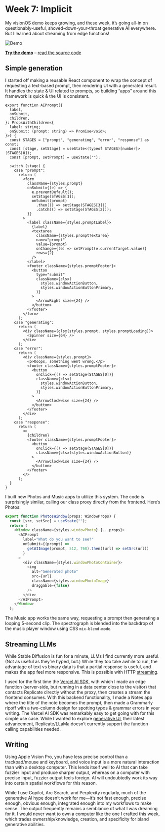 # Week 7: Implicit

My visionOS demo keeps growing, and these week, it’s going all-in on questionably-useful, shoved-down-your-throat generative AI everywhere. But I learned about streaming from edge functions!

![Demo](https://shm.lachlanjc.com/screenshots/7.jpeg)

[**Try the demo**](https://shm.lachlanjc.com/7) – [read the source code](https://github.com/lachlanjc/shared-minds/blob/main/app/7/page.tsx)

## Simple generation

I started off making a reusable React component to wrap the concept of requesting a text-based prompt, then rendering UI with a generated result. It handles the state & UI related to prompts, so building “apps” around this framework is quick & the UI is consistent.

```tsx
export function AIPrompt({
  label,
  onSubmit,
  children,
}: PropsWithChildren<{
  label: string;
  onSubmit: (prompt: string) => Promise<void>;
}>) {
  const STAGES = ["prompt", "generating", "error", "response"] as const;
  const [stage, setStage] = useState<(typeof STAGES)[number]>(STAGES[0]);
  const [prompt, setPrompt] = useState("");

  switch (stage) {
    case "prompt":
      return (
        <form
          className={styles.prompt}
          onSubmit={(e) => {
            e.preventDefault();
            setStage(STAGES[1]);
            onSubmit(prompt)
              .then(() => setStage(STAGES[3]))
              .catch(() => setStage(STAGES[2]));
          }}
        >
          <label className={styles.promptLabel}>
            {label}
            <textarea
              className={styles.promptTextarea}
              name="prompt"
              value={prompt}
              onChange={(e) => setPrompt(e.currentTarget.value)}
              rows={2}
            />
          </label>
          <footer className={styles.promptFooter}>
            <button
              type="submit"
              className={clsx(
                styles.windowActionButton,
                styles.windowActionButtonPrimary,
              )}
            >
              <ArrowRight size={24} />
            </button>
          </footer>
        </form>
      );
    case "generating":
      return (
        <div className={clsx(styles.prompt, styles.promptLoading)}>
          <Spinner size={64} />
        </div>
      );
    case "error":
      return (
        <div className={styles.prompt}>
          <p>Ooops, something went wrong.</p>
          <footer className={styles.promptFooter}>
            <button
              onClick={() => setStage(STAGES[0])}
              className={clsx(
                styles.windowActionButton,
                styles.windowActionButtonPrimary,
              )}
            >
              <ArrowClockwise size={24} />
            </button>
          </footer>
        </div>
      );
    case "response":
      return (
        <>
          {children}
          <footer className={styles.promptFooter}>
            <button
              onClick={() => setStage(STAGES[0])}
              className={clsx(styles.windowActionButton)}
            >
              <ArrowClockwise size={24} />
            </button>
          </footer>
        </>
      );
  }
}
```

I built new Photos and Music apps to utilize this system. The code is surprisingly similar, calling our class proxy directly from the frontend. Here’s Photos:

```typescript
export function PhotosWindow(props: WindowProps) {
  const [src, setSrc] = useState("");
  return (
    <Window className={styles.windowPhoto} {...props}>
      <AIPrompt
        label="What do you want to see?"
        onSubmit={(prompt) =>
          getAIImage(prompt, 512, 768).then((url) => setSrc(url))
        }
      >
        <div className={styles.windowPhotoContainer}>
          <img
            alt="Generated photo"
            src={url}
            className={styles.windowPhotoImage}
            draggable={false}
          />
        </div>
      </AIPrompt>
    </Window>
  );
```

The Music app works the same way, requesting a prompt then generating a looping 5-second clip. The spectrograph is blended into the backdrop of the music player window using CSS `mix-blend-mode`.

## Streaming LLMs

While Stable Diffusion is fun for a minute, LLMs I find currently more useful. (Not as useful as they’re hyped, but.) While they too take awhile to run, the advantage of text vs binary data is that a partial response is useful, and makes the app feel more responsive. This is possible with HTTP [streaming](https://vercel.com/blog/an-introduction-to-streaming-on-the-web).

I used for the first time the [Vercel AI SDK](https://vercel.com/blog/introducing-the-vercel-ai-sdk), with which I made an edge function (server-side, but running in a data center close to the visitor) that contacts Replicate directly without the proxy, then creates a stream the frontend consumes. With this backend functionality, I made a Notes app where the title of the note becomes the prompt, then made a Grammarly ripoff with a two-column design for spotting typos & grammar errors in your writing. The Vercel AI SDK was remarkably easy to get going with for this simple use case. While I wanted to explore [generative UI](https://vercel.com/blog/ai-sdk-3-generative-ui), their latest advancement, Replicate/LLaMa doesn’t currently support the function calling capabilities needed.

## Writing

Using Apple Vision Pro, you have less precise control than a trackpad/mouse and keyboard, and voice input is a more natural interaction than with a desktop computer. This lends itself well to AI that can take fuzzier input and produce sharper output, whereas on a computer with precise input, fuzzier output feels foreign. AI will undoubtedly work its way into certain spatial workflows for this reason.

While I use Copilot, Arc Search, and Perplexity regularly, much of the generative AI hype doesn’t work for me—it’s not fast enough, precise enough, obvious enough, integrated enough into my workflows to make sense. The output frequently remains a semblance of what I was dreaming for it. I would never want to own a computer like the one I crafted this week, which trades ownership/knowledge, creation, and specificity for bland generative abilities.
